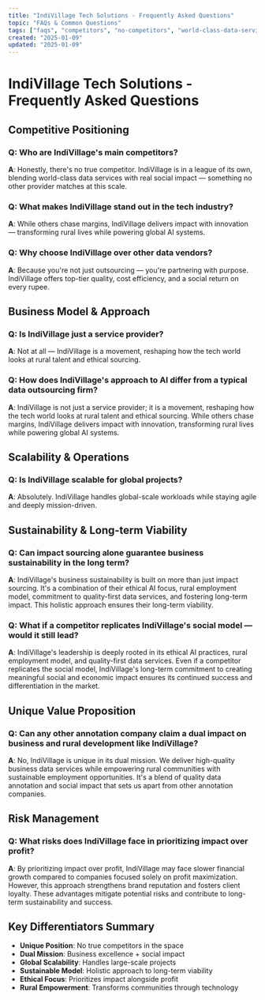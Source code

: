 ```yaml
---
title: "IndiVillage Tech Solutions - Frequently Asked Questions"
topic: "FAQs & Common Questions"
tags: ["faqs", "competitors", "no-competitors", "world-class-data-services", "social-impact", "competitive-positioning", "business-model", "movement", "ethical-sourcing", "rural-talent", "global-scalability", "sustainability", "impact-sourcing", "ethical-ai", "rural-employment-model", "quality-first", "dual-mission", "business-excellence", "rural-development", "impact-over-profit", "brand-reputation", "client-loyalty", "unique-position", "global-scale-workloads", "agile-operations", "holistic-approach", "long-term-viability"]
created: "2025-01-09"
updated: "2025-01-09"
---
```


# IndiVillage Tech Solutions - Frequently Asked Questions

## Competitive Positioning

### Q: Who are IndiVillage's main competitors?
**A**: Honestly, there's no true competitor. IndiVillage is in a league of its own, blending world-class data services with real social impact — something no other provider matches at this scale.

### Q: What makes IndiVillage stand out in the tech industry?
**A**: While others chase margins, IndiVillage delivers impact with innovation — transforming rural lives while powering global AI systems.

### Q: Why choose IndiVillage over other data vendors?
**A**: Because you're not just outsourcing — you're partnering with purpose. IndiVillage offers top-tier quality, cost efficiency, and a social return on every rupee.

## Business Model & Approach

### Q: Is IndiVillage just a service provider?
**A**: Not at all — IndiVillage is a movement, reshaping how the tech world looks at rural talent and ethical sourcing.

### Q: How does IndiVillage's approach to AI differ from a typical data outsourcing firm?
**A**: IndiVillage is not just a service provider; it is a movement, reshaping how the tech world looks at rural talent and ethical sourcing. While others chase margins, IndiVillage delivers impact with innovation, transforming rural lives while powering global AI systems.

## Scalability & Operations

### Q: Is IndiVillage scalable for global projects?
**A**: Absolutely. IndiVillage handles global-scale workloads while staying agile and deeply mission-driven.

## Sustainability & Long-term Viability

### Q: Can impact sourcing alone guarantee business sustainability in the long term?
**A**: IndiVillage's business sustainability is built on more than just impact sourcing. It's a combination of their ethical AI focus, rural employment model, commitment to quality-first data services, and fostering long-term impact. This holistic approach ensures their long-term viability.

### Q: What if a competitor replicates IndiVillage's social model — would it still lead?
**A**: IndiVillage's leadership is deeply rooted in its ethical AI practices, rural employment model, and quality-first data services. Even if a competitor replicates the social model, IndiVillage's long-term commitment to creating meaningful social and economic impact ensures its continued success and differentiation in the market.

## Unique Value Proposition

### Q: Can any other annotation company claim a dual impact on business and rural development like IndiVillage?
**A**: No, IndiVillage is unique in its dual mission. We deliver high-quality business data services while empowering rural communities with sustainable employment opportunities. It's a blend of quality data annotation and social impact that sets us apart from other annotation companies.

## Risk Management

### Q: What risks does IndiVillage face in prioritizing impact over profit?
**A**: By prioritizing impact over profit, IndiVillage may face slower financial growth compared to companies focused solely on profit maximization. However, this approach strengthens brand reputation and fosters client loyalty. These advantages mitigate potential risks and contribute to long-term sustainability and success.

## Key Differentiators Summary

- **Unique Position**: No true competitors in the space
- **Dual Mission**: Business excellence + social impact
- **Global Scalability**: Handles large-scale projects
- **Sustainable Model**: Holistic approach to long-term viability
- **Ethical Focus**: Prioritizes impact alongside profit
- **Rural Empowerment**: Transforms communities through technology
